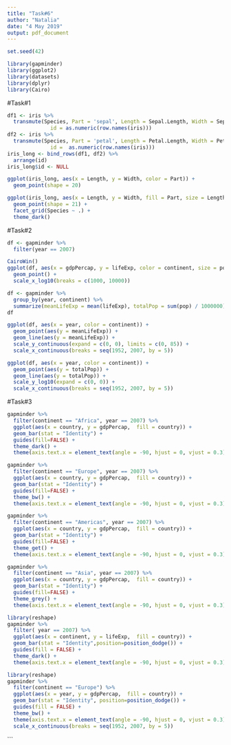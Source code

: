 ```yaml
---
title: "Task#6"
author: "Natalia"
date: "4 May 2019"
output: pdf_document
---
```


```r
set.seed(42)

library(gapminder)
library(ggplot2)
library(datasets)
library(dplyr)
library(Cairo)

```

#Task#1
```r
df1 <- iris %>%
  transmute(Species, Part = 'sepal', Length = Sepal.Length, Width = Sepal.Width,
              id = as.numeric(row.names(iris)))
df2 <- iris %>%
  transmute(Species, Part = 'petal', Length = Petal.Length, Width = Petal.Width, 
              id =  as.numeric(row.names(iris)))
iris_long <- bind_rows(df1, df2) %>%
  arrange(id)
iris_long$id <- NULL
```

```r
ggplot(iris_long, aes(x = Length, y = Width, color = Part)) +
  geom_point(shape = 20)
```

```r
ggplot(iris_long, aes(x = Length, y = Width, fill = Part, size = Length + Width)) +
  geom_point(shape = 21) +
  facet_grid(Species ~ .) +
  theme_dark()
```


#Task#2
```r

df <- gapminder %>%
  filter(year == 2007)

CairoWin()
ggplot(df, aes(x = gdpPercap, y = lifeExp, color = continent, size = pop)) +
  geom_point() + 
  scale_x_log10(breaks = c(1000, 10000))
```

```r
df <- gapminder %>%
  group_by(year, continent) %>%
  summarize(meanLifeExp = mean(lifeExp), totalPop = sum(pop) / 1000000)
df
```

```r
ggplot(df, aes(x = year, color = continent)) +
  geom_point(aes(y = meanLifeExp)) +
  geom_line(aes(y = meanLifeExp)) +
  scale_y_continuous(expand = c(0, 0), limits = c(0, 85)) +
  scale_x_continuous(breaks = seq(1952, 2007, by = 5))

```

```r
ggplot(df, aes(x = year, color = continent)) +
  geom_point(aes(y = totalPop)) +
  geom_line(aes(y = totalPop)) +
  scale_y_log10(expand = c(0, 0)) +
  scale_x_continuous(breaks = seq(1952, 2007, by = 5))
```

#Task#3

```r
gapminder %>%
  filter(continent == "Africa", year == 2007) %>%
  ggplot(aes(x = country, y = gdpPercap,  fill = country)) +
  geom_bar(stat = "Identity") +
  guides(fill=FALSE) +
  theme_dark() +
  theme(axis.text.x = element_text(angle = -90, hjust = 0, vjust = 0.3))
```

```r
gapminder %>%
  filter(continent == "Europe", year == 2007) %>%
  ggplot(aes(x = country, y = gdpPercap,  fill = country)) +
  geom_bar(stat = "Identity") +
  guides(fill=FALSE) +
  theme_bw() +
  theme(axis.text.x = element_text(angle = -90, hjust = 0, vjust = 0.3))
```

```r
gapminder %>%
  filter(continent == "Americas", year == 2007) %>%
  ggplot(aes(x = country, y = gdpPercap,  fill = country)) +
  geom_bar(stat = "Identity") +
  guides(fill=FALSE) +
  theme_get() +
  theme(axis.text.x = element_text(angle = -90, hjust = 0, vjust = 0.3))
```

```r
gapminder %>%
  filter(continent == "Asia", year == 2007) %>%
  ggplot(aes(x = country, y = gdpPercap,  fill = country)) +
  geom_bar(stat = "Identity") +
  guides(fill=FALSE) +
  theme_grey() +
  theme(axis.text.x = element_text(angle = -90, hjust = 0, vjust = 0.3))
```

```r
library(reshape)
gapminder %>%
  filter( year == 2007) %>%
  ggplot(aes(x = continent, y = lifeExp,  fill = country)) +
  geom_bar(stat = "Identity",position=position_dodge()) +
  guides(fill = FALSE) +
  theme_dark() +
  theme(axis.text.x = element_text(angle = -90, hjust = 0, vjust = 0.3)) 
```

```r
library(reshape)
gapminder %>%
  filter(continent == "Europe") %>%
  ggplot(aes(x = year, y = gdpPercap,  fill = country)) +
  geom_bar(stat = "Identity", position=position_dodge()) +
  guides(fill = FALSE) +
  theme_bw() +
  theme(axis.text.x = element_text(angle = -90, hjust = 0, vjust = 0.3)) +
  scale_x_continuous(breaks = seq(1952, 2007, by = 5))
```
```


